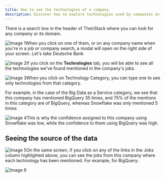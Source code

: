 ```yaml
---
title: How to see the technologies of a company
description: Discover how to explore technologies used by companies on TheirStack. Filter by category and view job-specific mentions to assess technology usage confidence
---
```


There is a search box in the header of TheirStack where you can look for any company or its domain.

![Image 1](https://images.prismic.io/theirstack/Zk4KZCol0Zci9W_Q_CleanShot2024-05-22at17.03.57.gif?auto=format,compress)When you click on one of them, or on any company name when you're in a job or company search, a modal will open on the right side of your screen. Let's take Deutsche Bank

![Image 2](https://images.prismic.io/theirstack/Zk34ZSol0Zci9Ww2_CleanShot2024-05-22at15.51.12.png?auto=format,compress)If you click on the **Technologies** tab, you will be able to see all the technologies we've found mentioned in the company's jobs.

![Image 3](https://images.prismic.io/theirstack/Zk3_eCol0Zci9W3U_CleanShot2024-05-22at16.21.16.png?auto=format,compress)When you click on Technology Category, you can type one to see only technologies from that category.

For example, in the case of the Big Data as a Service category, we see that this company has mentioned BigQuery 35 times, and 75% of the mentions in this category are of BigQuery, whereas Snowflake was only mentioned 5 times:

![Image 4](https://images.prismic.io/theirstack/Zk3_OSol0Zci9W3P_CleanShot2024-05-22at16.19.37.png?auto=format,compress)This is why the confidence assigned to this company using Snowflake was low, while the confidence to them using BigQuery was high.

Seeing the source of the data
-----------------------------

![Image 5](https://images.prismic.io/theirstack/Zk4BISol0Zci9W4z_CleanShot2024-05-22at16.28.21.png?auto=format,compress)On the same screen, if you click on any of the links in the Jobs column highlighted above, you can see the jobs from this company where each technology has been mentioned. For example, for BigQuery:

![Image 6](https://images.prismic.io/theirstack/Zk4BXSol0Zci9W4__CleanShot2024-05-22at16.29.07.png?auto=format,compress)